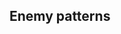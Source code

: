 ==Enemy patterns==
{{Section}}
{{Map/Image|
{{Map/ImageNode|Start|x=120|y=199}}
{{Map/ImageNode|A|x=213|y=150}}
{{Map/ImageNode|B|x=222|y=282}}
{{Map/ImageNode|C|x=268|y=205}}
{{Map/ImageNode|D|x=309|y=95}}
{{Map/ImageNode|F|x=347|y=163}}
{{Map/ImageNode|G|x=389|y=233}}
{{Map/ImageNode|I|x=445|y=111}}
{{Map/ImageNode|H|x=431|y=300}}
{{Map/ImageNode|E|x=319|y=273}}
{{Map/ImageNode|J|x=575|y=302}}
{{Map/ImageNode|K|x=584|y=213}}
}}
<div class="scrollable" style="width:800px;max-height:400px;overflow:auto;">
{{NodeInfo
|A
|Empty
}}
{{NodeInfo
|B
|Empty
}}
{{Map/Nodes|name=中部海域　敵遊撃部隊
|C
|Normal
|{{Formation|Double Line}}
|Battleship Ru-Class/Flagship
|Light Carrier Nu-Class/Flagship
|Heavy Cruiser Ri-Class/Elite
|Light Cruiser Tsu-Class
|Destroyer I-Class/Late Model
|Destroyer I-Class/Late Model
|-
|C
|Normal
|{{Formation|Line Ahead}}{{Formation|Double Line}}
|Battleship Ru-Class/Flagship
|Light Carrier Nu-Class/Flagship
|Heavy Cruiser Ri-Class/Flagship
|Light Cruiser Tsu-Class
|Destroyer Ro-Class/Late Model
|Destroyer Ro-Class/Late Model
|-
|C
|Normal
|{{Formation|Line Ahead}}
|Battleship Ru-Class/Flagship
|Light Carrier Nu-Class/Flagship
|Heavy Cruiser Ri-Class/Flagship
|Light Cruiser Tsu-Class
|Destroyer Ni-Class/Late Model
|Destroyer Ni-Class/Late Model
}}
{{Map/Nodes|name=中部海域哨戒戦 A地点
|D
|Normal
|{{Formation|Line Ahead}}<br>{{Formation|Diamond}}<br>{{Formation|Echelon}}
|Light Cruiser Ho-Class/Flagship
|Destroyer Ha-Class/Elite
|Destroyer Ha-Class/Elite
|Destroyer I-Class/Late Model
|Destroyer I-Class/Late Model
}}
{{NodeInfo
|E
|Empty
}}
{{Map/Nodes|name=中部海域哨戒戦 B地点
|F
|Normal
|{{Formation|Double Line}}
|Light Cruiser He-Class/Flagship
|Destroyer Ha-Class/Elite
|Destroyer Ha-Class/Elite
|Destroyer I-Class/Late Model
|Destroyer I-Class/Late Model
|-
|F
|Normal
|{{Formation|Double Line}}
|Light Cruiser He-Class/Flagship
|Destroyer Ni-Class/Elite
|Destroyer Ni-Class/Elite
|Destroyer I-Class/Late Model
|Destroyer I-Class/Late Model
|-
|F
|Normal
|{{Formation|Diamond}}
|Light Cruiser He-Class/Flagship
|Transport Ship Wa-Class/Elite
|Transport Ship Wa-Class/Elite
|Destroyer I-Class/Late Model
|Destroyer I-Class/Late Model
|-
|F
|Normal
|{{Formation|Double Line}}
|Light Cruiser He-Class/Flagship
|Light Cruiser To-Class/Elite
|Destroyer Ni-Class/Elite
|Destroyer Ni-Class/Elite
|Destroyer I-Class/Late Model
|Destroyer I-Class/Late Model
}}
{{NodeInfo
|G
|Empty
}}

{{Map/Nodes|name=中部海域哨戒戦 D地点
|H
|Normal
|{{Formation|Echelon}}
|Heavy Cruiser Ri-Class/Flagship
|Light Cruiser He-Class/Flagship
|Destroyer Ha-Class/Elite
|Destroyer Ha-Class/Elite
|Destroyer I-Class/Late Model
|Destroyer I-Class/Late Model
|-
|H
|Normal
|{{Formation|Diamond}}
|Heavy Cruiser Ri-Class/Flagship
|Destroyer Ha-Class/Elite
|Destroyer Ha-Class/Elite
|Light Cruiser Tsu-Class
|Destroyer Ro-Class/Late Model
|Destroyer Ro-Class/Late Model
|-
|H
|Normal
|{{Formation|Double Line}}
|Heavy Cruiser Ri-Class/Flagship
|Heavy Cruiser Ri-Class/Elite
|Torpedo Cruiser Chi-Class/Elite
|Light Cruiser Tsu-Class
|Destroyer I-Class/Late Model
|Destroyer I-Class/Late Model
}}
{{Map/Nodes|name=敵機動部隊
|I
|Normal
|{{Formation|Diamond}}
|Aircraft Carrier Demon
|Standard Carrier Wo-Class/Flagship II
|Heavy Cruiser Ri-Class/Flagship
|Light Cruiser Tsu-Class
|Destroyer Ro-Class/Late Model
|Destroyer Ro-Class/Late Model
|-
|I
|Normal
|{{Formation|Diamond}}
|Aircraft Carrier Demon
|Heavy Cruiser Ri-Class/Flagship
|Heavy Cruiser Ri-Class/Flagship
|Light Cruiser Tsu-Class
|Destroyer Ro-Class/Late Model
|Destroyer Ro-Class/Late Model
|-
|I
|Normal
|{{Formation|Diamond}}
|Standard Carrier Wo-Class/Flagship II
|Standard Carrier Wo-Class/Flagship II
|Heavy Cruiser Ri-Class/Flagship
|Light Cruiser Tsu-Class
|Destroyer Ro-Class/Late Model
|Destroyer Ro-Class/Late Model
}}
{{Map/Nodes|name=中部海域 敵輸送船団
|J
|Normal
|{{Formation|Line Ahead}}
|Transport Ship Wa-Class/Flagship
|Transport Ship Wa-Class/Flagship
|Light Cruiser He-Class/Flagship
|Light Cruiser Tsu-Class/Elite
|Destroyer Ha-Class/Late Model
|Destroyer Ha-Class/Late Model
|-
|J
|Normal
|{{Formation|Line Ahead}}
|Transport Ship Wa-Class/Flagship
|Transport Ship Wa-Class/Flagship
|Light Cruiser He-Class/Flagship
|Light Cruiser He-Class/Flagship
|Destroyer Ha-Class/Late Model
|Destroyer Ha-Class/Late Model
}}
{{Map/Nodes|name=敵回航中空母
|K
|Boss
|{{Formation|Diamond}}<br>{{Formation|Double Line}}
|Standard Carrier Wo-Class/Flagship II
|Heavy Cruiser Ri-Class/Flagship
|Light Cruiser Tsu-Class/Elite
|Light Cruiser Tsu-Class/Elite
|Destroyer Ni-Class/Late Model
|Destroyer Ni-Class/Late Model
|-
|K
|Boss
|{{Formation|Diamond}}
|Standard Carrier Wo-Class/Flagship II
|Heavy Cruiser Ri-Class/Flagship
|Light Cruiser He-Class/Flagship
|Light Cruiser Tsu-Class/Elite
|Destroyer Ha-Class/Late Model
|Destroyer Ha-Class/Late Model
|-
|K
|Boss
|{{Formation|Diamond}}
|Standard Carrier Wo-Class/Flagship II
|Heavy Cruiser Ri-Class/Flagship
|Light Cruiser He-Class/Elite
|Light Cruiser Tsu-Class
|Destroyer Ha-Class/Late Model
|Destroyer Ha-Class/Late Model
}}
</div> <!-- overflow -->
{{SectionEnd}}